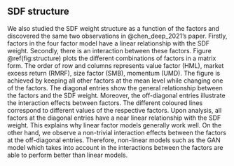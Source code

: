 \newpage

## SDF structure

We also studied the SDF weight structure as a function of the
factors and discovered the same two observations in
@chen_deep_2021's paper.
Firstly, factors in the four factor model have a linear relationship
with the SDF weight. 
Secondly, there is an interaction
between these factors.
Figure \@ref(fig:structure) plots the different combinations
of factors in a matrix form. The order of row and columns
represents value factor (HML), market excess return (RMRF),
size factor (SMB), momentum (UMD). The figure is achieved by
keeping all other factors at the mean level while changing
one of the factors.
The diagonal entries
show the general relationship between the factors and the SDF
weight. Moreover, the off-diagonal entries illustrate the
interaction effects between factors.
The different coloured lines correspond to different values of the
respective factors.
Upon analysis, all factors at the diagonal entries have a near
linear relationship with the SDF weight. This explains why
linear factor models generally work well.
On the other hand, we observe a
non-trivial interaction effects between the factors at the
off-diagonal entries.
Therefore, non-linear models such as the GAN model which
takes into account in the interactions between the factors
are able to perform better than linear models.

<!--![(#fig:structure) GAN SDF weight as a function of factors](./.src/interaction){width=110%}-->

\newpage

\begin{figure}
\centering
\begin{picture}(1000, 500)
\put(0, 0){\includegraphics[width=1.1\textwidth,height=\textheight]{../src/interaction}}
\put(50, 20){The different coloured lines correspond to different values of the
respective factors}
\end{picture}
\caption{\label{fig:structure} GAN SDF weight as a function of factors}
\end{figure}

\newpage
